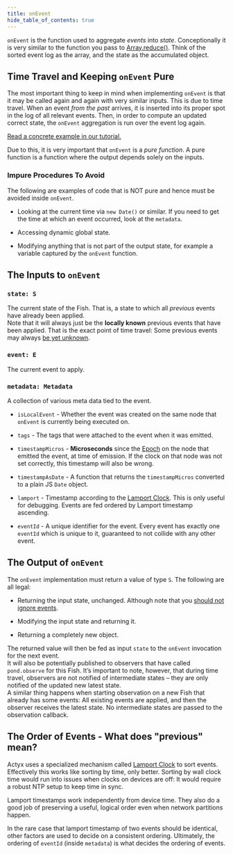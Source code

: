 ```yaml
---
title: onEvent
hide_table_of_contents: true
---
```


`onEvent` is the function used to aggregate _events_ into _state_. Conceptionally it is very similar
to the function you pass to
[Array.reduce()](https://developer.mozilla.org/en-US/docs/Web/JavaScript/Reference/Global_Objects/Array/reduce). Think
of the sorted event log as the array, and the state as the accumulated object.

## Time Travel and Keeping `onEvent` Pure

The most important thing to keep in mind when implementing `onEvent` is that it may be called again
and again with very similar inputs. This is due to time travel. When an event _from the past_
arrives, it is inserted into its proper spot in the log of all relevant events. Then, in order to
compute an updated correct state, the `onEvent` aggregation is run over the event log again.

[Read a concrete example in our tutorial.](../guides/time-travel.mdx)

Due to this, it is very important that `onEvent` is a _pure function_. A pure function is a function
where the output depends solely on the inputs.

### Impure Procedures To Avoid

The following are examples of code that is NOT pure and hence must be avoided inside `onEvent`.

- Looking at the current time via `new Date()` or similar. If you need to get the time at which an
  event occurred, look at the `metadata`.
- Accessing dynamic global state.

- Modifying anything that is not part of the output state, for example a variable captured by the
  `onEvent` function.

## The Inputs to `onEvent`

### `state: S`

The current state of the Fish. That is, a state to which all _previous_ events have already been
applied.  
Note that it will always just be the **locally known** previous events that have been applied. That
is the exact point of time travel: Some previous events may always [be yet
unknown](../in-depth/eventual-consistency).

### `event: E`

The current event to apply.

### `metadata: Metadata`

A collection of various meta data tied to the event.

- `isLocalEvent` - Whether the event was created on the same node that `onEvent` is currently being
  executed on.

- `tags` - The tags that were attached to the event when it was emitted.

- `timestampMicros` - **Microseconds** since the [Epoch](https://en.wikipedia.org/wiki/Unix_time) on the
  node that emitted the event, at time of emission. If the clock on that node was not set correctly, this timestamp
  will also be wrong.

- `timestampAsDate` - A function that returns the `timestampMicros` converted to a plain JS `Date`
  object.

- `lamport` - Timestamp according to the [Lamport
  Clock](https://en.wikipedia.org/wiki/Lamport_timestamp). This is only useful for debugging. Events
  are fed ordered by Lamport timestamp ascending.
- `eventId` - A unique identifier for the event. Every event has exactly one `eventId` which is unique
  to it, guaranteed to not collide with any other event.

## The Output of `onEvent`

The `onEvent` implementation must return a value of type `S`. The following are all legal:

- Returning the input state, unchanged. Although note that you [should not ignore events](../in-depth/do-not-ignore-events).

- Modifying the input state and returning it.

- Returning a completely new object.

The returned value will then be fed as input `state` to the `onEvent` invocation for the next
event.  
It will also be potentially published to observers that have called `pond.observe` for this
Fish. It’s important to note, however, that during time travel, observers are not notified of
intermediate states – they are only notified of the updated new latest state.  
A similar thing happens when starting observation on a new Fish that already has some events: All
existing events are applied, and then the observer receives the latest state. No intermediate
states are passed to the observation callback.

## The Order of Events - What does "previous" mean?

Actyx uses a specialized mechanism called [Lamport
Clock](https://en.wikipedia.org/wiki/Lamport_timestamp) to sort events. Effectively this works like
sorting by time, only better. Sorting by wall clock time would run into issues when clocks on devices
are off: It would require a robust NTP setup to keep time in sync.

Lamport timestamps work independently from device time. They also do a good job of preserving a
useful, logical order even when network partitions happen.

In the rare case that lamport timestamp of two events should be identical, other factors are used to
decide on a consistent ordering. Ultimately, the ordering of `eventId` (inside `metadata`) is
what decides the ordering of events.
